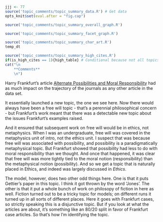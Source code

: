```r
jjj <- 77
source('topic_comments/topic_summary_data.R') # Get data
opts_knit$set(eval.after = "fig.cap")
```

```r
source('topic_comments/topic_summary_overall_graph.R')
```

```r

source('topic_comments/topic_summary_facet_graph.R')
```

```r

source('topic_comments/topic_summary_char_art.R')
temp_dt
```

```r
source('topic_comments/topic_summary_high_cites.R')
if(is_high_cites == 1){high_table} # Conditional because not all topics have high cites
cat("\n
	**Comments**
	\n")
```

Harry Frankfurt's article [Alternate Possibilities and Moral Responsibility](https://philpapers.org/rec/FRAAPA-8) had as much impact on the trajectory of the journals as any other article in the data set. 

It essentially launched a new topic, the one we see here. Now there would always have been a free will topic - that's a perennial philosophical concern - but Frankfurt's work meant that there was a detectable new topic about the issues Frankfurt's examples raised.

And it ensured that subsequent work on free will would be in ethics, not metaphysics. When I was an undergraduate, free will was covered in the metaphysics unit of intro, not the ethics unit. I suspect that was because free will was associated with possibility, and possibility is a paradigmatically metaphysical topic. But Frankfurt showed that possibility had less to do with moral responsibility than we thought. And once that happened, it was clear that free will was more tightly tied to the moral notion (responsibility) than the metaphysical notion (possibility). And so we get a topic that is naturally placed in Ethics, and indeed was largely discussed in _Ethics_.

The model, however, does two other odd things here. One is that it puts Gettier's paper in this topic. I think it got thrown by the word 'Jones'. The other is that it put a whole bunch of work on philosopy of fiction in here as well. Fiction turned out to be a tricky topic for models; on different runs it turned up in all sorts of different places. Here it goes with Frankfurt cases, so strictly speaking this is a disjunctive topic. But if you look at what the articles are about, it's something like an 80/20 split in favor of Frankfurt case articles. So that's how I'm identifying the topic.
